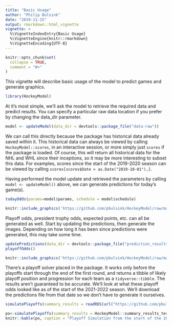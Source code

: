 ```yaml
---
title: "Basic Usage"
author: "Philip Bulsink"
date: "2019-11-15"
output: rmarkdown::html_vignette
vignette: >
  %\VignetteIndexEntry{Basic Usage}
  %\VignetteEngine{knitr::rmarkdown}
  %\VignetteEncoding{UTF-8}
---
```


```r
knitr::opts_chunk$set(
  collapse = TRUE,
  comment = "#>"
)
```

This vignette will describe basic usage of the model to predict games and generate graphics. 

```r
library(HockeyModel)
```

At it's most simple, we'll ask the model to retrieve the required data and predict results. You can specify a particular raw data location if you prefer by changing the data_dir parameter.

```r
model <- updateModel(data_dir = devtools::package_file("data-raw"))
```

We can call this directly because the package has historical data already saved within it. This historical data can always be viewed by calling `HockeyModel::scores`, in an interactive session, or more simply just `scores` if the package is loaded. Of course, this will return all historical data for the NHL and WHL since their inceptions, so it may be more interesting to subset this data. For examples, scores since the start of the 2019-2020 season can be viewed by calling `scores[scores$Date > as.Date("2019-10-01"),]`. 

Having performed the model update and retrieved the parameters by calling `model <- updateModel()` above, we can generate predictions for today's game(s).

```r
todayOdds(params=model$params, schedule = model$schedule)
```

```r
knitr::include_graphics('https://github.com/pbulsink/HockeyModel/raw/master/prediction_results/graphics/today_odds.png')
```

Playoff odds, president trophy odds, expected points, etc. can all be generated as well. Start by updating the predictions, then generate the images. Depending on how long it has been since predictions were generated, this may take some time. 

```r
updatePredictions(data_dir = devtools::package_file("prediction_results"), scores = model$scores, schedule = model$schedule)
playoffOdds()
```

```r
knitr::include_graphics('https://github.com/pbulsink/HockeyModel/raw/master/prediction_results/graphics/playoff_odds.png')
```

There's a playoff solver placed in the package. It works only before the playoffs start through the end of the first round, and returns a tibble of likely playoff position and progression for each team as a `tidyverse::tibble`. The results aren't guaranteed to be accurate. We'll look at what these playoff odds looked like as of the start of the 2021-2022 season. We'll download the predictions file from that date so we don't have to generate it ourselves.

```r
simulatePlayoffs(summary_results = readRDS(url("https://github.com/pbulsink/HockeyModel/raw/master/prediction_results/2021-08-12-predictions.RDS","rb")))
```
```r
po<-simulatePlayoffs(summary_results = HockeyModel::summary_results_testing, nsims = 10, cores = 2)
knitr::kable(po, caption = "Playoff Simulation from the start of the 2021-2022 season")
```
